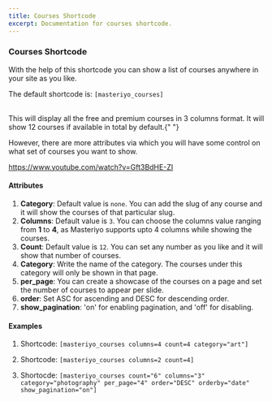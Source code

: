 ```yaml
---
title: Courses Shortcode
excerpt: Documentation for courses shortcode.
---
```


### Courses Shortcode

With the help of this shortcode you can show a list of courses anywhere in your site as you like.

The default shortcode is: `[masteriyo_courses]`

<br />
This will display all the free and premium courses in 3 columns format. It will show
12 courses if available in total by default.{" "}

However, there are more attributes via which you will have some control on what set of courses you want to show.

<Embed>https://www.youtube.com/watch?v=Gft3BdHE-ZI</Embed>

#### Attributes

1. **Category**: Default value is `none`. You can add the slug of any course and it will show the courses of that particular slug.
2. **Columns**: Default value is `3`. You can choose the columns value ranging from **1** to **4**, as Masteriyo supports upto 4 columns while showing the courses.
3. **Count**: Default value is `12`. You can set any number as you like and it will show that number of courses.
4. **Category**: Write the name of the category. The courses under this category will only be shown in that page.
5. **per_page**: You can create a showcase of the courses on a page and set the number of courses to appear per slide.
6. **order**: Set ASC for ascending and DESC for descending order.
7. **show_pagination**: 'on' for enabling pagination, and 'off' for disabling.

#### Examples

1. Shortcode: `[masteriyo_courses columns=4 count=4 category="art"]`

2. Shortcode: `[masteriyo_courses columns=2 count=4]`

3. Shortocde: `[masteriyo_courses count="6" columns="3" category="photography" per_page="4" order="DESC" orderby="date" show_pagination="on"]`
